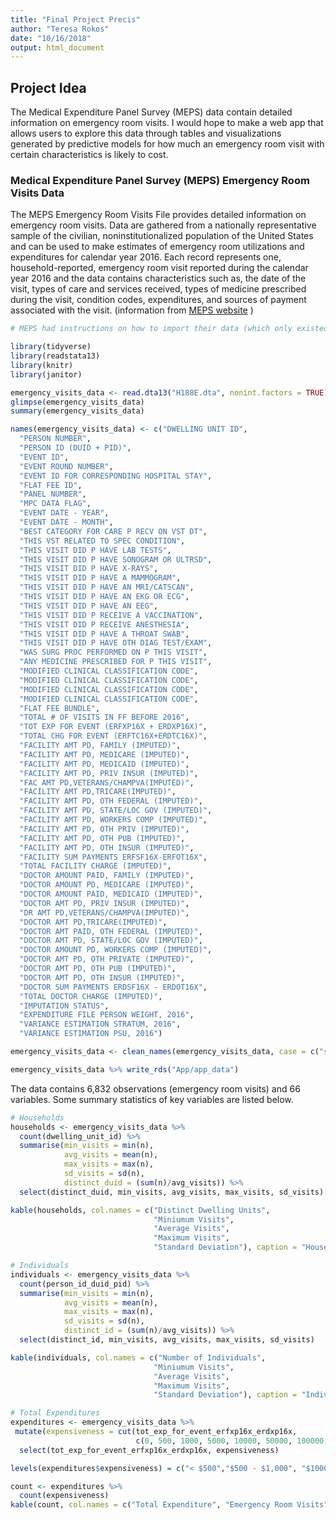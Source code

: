 ```yaml
---
title: "Final Project Precis"
author: "Teresa Rokos"
date: "10/16/2018"
output: html_document
---
```


## Project Idea
The Medical Expenditure Panel Survey (MEPS) data contain detailed information on emergency room visits. I would hope to make a web app that allows users to explore this data through tables and visualizations generated by predictive models for how much an emergency room visit with certain characteristics is likely to cost.

### Medical Expenditure Panel Survey (MEPS) Emergency Room Visits Data
The MEPS Emergency Room Visits File provides detailed information on emergency room visits. Data are gathered from a nationally representative sample of the civilian, noninstitutionalized population of the United States and can be used to make estimates of emergency room utilizations and expenditures for calendar year 2016. Each record represents one, household-reported, emergency room visit reported during the calendar year 2016 and the data contains characteristics such as, the date of the visit, types of care and services received, types of medicine prescribed during the visit, condition codes, expenditures, and sources of payment associated with the visit. (information from [MEPS website](https://meps.ahrq.gov/mepsweb/data_stats/download_data_files_detail.jsp?cboPufNumber=HC-188E) )
```r

# MEPS had instructions on how to import their data (which only existed in .dat and .ssp files) into STATA, so I used their provided code in a .do file and generated a .dta file of the data titled "H188E.dta" that I can now read into R.

library(tidyverse)
library(readstata13)
library(knitr)
library(janitor)

emergency_visits_data <- read.dta13("H188E.dta", nonint.factors = TRUE)
glimpse(emergency_visits_data)
summary(emergency_visits_data)

names(emergency_visits_data) <- c("DWELLING UNIT ID",
  "PERSON NUMBER",
  "PERSON ID (DUID + PID)",
  "EVENT ID",
  "EVENT ROUND NUMBER",
  "EVENT ID FOR CORRESPONDING HOSPITAL STAY",
  "FLAT FEE ID",
  "PANEL NUMBER",
  "MPC DATA FLAG",
  "EVENT DATE - YEAR",
  "EVENT DATE - MONTH",
  "BEST CATEGORY FOR CARE P RECV ON VST DT",
  "THIS VST RELATED TO SPEC CONDITION",
  "THIS VISIT DID P HAVE LAB TESTS",
  "THIS VISIT DID P HAVE SONOGRAM OR ULTRSD",
  "THIS VISIT DID P HAVE X-RAYS",
  "THIS VISIT DID P HAVE A MAMMOGRAM",
  "THIS VISIT DID P HAVE AN MRI/CATSCAN",
  "THIS VISIT DID P HAVE AN EKG OR ECG",
  "THIS VISIT DID P HAVE AN EEG",
  "THIS VISIT DID P RECEIVE A VACCINATION",
  "THIS VISIT DID P RECEIVE ANESTHESIA",
  "THIS VISIT DID P HAVE A THROAT SWAB",
  "THIS VISIT DID P HAVE OTH DIAG TEST/EXAM",
  "WAS SURG PROC PERFORMED ON P THIS VISIT",
  "ANY MEDICINE PRESCRIBED FOR P THIS VISIT",
  "MODIFIED CLINICAL CLASSIFICATION CODE",
  "MODIFIED CLINICAL CLASSIFICATION CODE",
  "MODIFIED CLINICAL CLASSIFICATION CODE",
  "MODIFIED CLINICAL CLASSIFICATION CODE",
  "FLAT FEE BUNDLE",
  "TOTAL # OF VISITS IN FF BEFORE 2016",
  "TOT EXP FOR EVENT (ERFXP16X + ERDXP16X)",
  "TOTAL CHG FOR EVENT (ERFTC16X+ERDTC16X)",
  "FACILITY AMT PD, FAMILY (IMPUTED)",
  "FACILITY AMT PD, MEDICARE (IMPUTED)",
  "FACILITY AMT PD, MEDICAID (IMPUTED)",
  "FACILITY AMT PD, PRIV INSUR (IMPUTED)",
  "FAC AMT PD,VETERANS/CHAMPVA(IMPUTED)",
  "FACILITY AMT PD,TRICARE(IMPUTED)",
  "FACILITY AMT PD, OTH FEDERAL (IMPUTED)",
  "FACILITY AMT PD, STATE/LOC GOV (IMPUTED)",
  "FACILITY AMT PD, WORKERS COMP (IMPUTED)",
  "FACILITY AMT PD, OTH PRIV (IMPUTED)",
  "FACILITY AMT PD, OTH PUB (IMPUTED)",
  "FACILITY AMT PD, OTH INSUR (IMPUTED)",
  "FACILITY SUM PAYMENTS ERFSF16X-ERFOT16X",
  "TOTAL FACILITY CHARGE (IMPUTED)",
  "DOCTOR AMOUNT PAID, FAMILY (IMPUTED)",
  "DOCTOR AMOUNT PD, MEDICARE (IMPUTED)",
  "DOCTOR AMOUNT PAID, MEDICAID (IMPUTED)",
  "DOCTOR AMT PD, PRIV INSUR (IMPUTED)",
  "DR AMT PD,VETERANS/CHAMPVA(IMPUTED)",
  "DOCTOR AMT PD,TRICARE(IMPUTED)",
  "DOCTOR AMT PAID, OTH FEDERAL (IMPUTED)",
  "DOCTOR AMT PD, STATE/LOC GOV (IMPUTED)",
  "DOCTOR AMOUNT PD, WORKERS COMP (IMPUTED)",
  "DOCTOR AMT PD, OTH PRIVATE (IMPUTED)",
  "DOCTOR AMT PD, OTH PUB (IMPUTED)",
  "DOCTOR AMT PD, OTH INSUR (IMPUTED)",
  "DOCTOR SUM PAYMENTS ERDSF16X - ERDOT16X",
  "TOTAL DOCTOR CHARGE (IMPUTED)",
  "IMPUTATION STATUS",
  "EXPENDITURE FILE PERSON WEIGHT, 2016",
  "VARIANCE ESTIMATION STRATUM, 2016",
  "VARIANCE ESTIMATION PSU, 2016")

emergency_visits_data <- clean_names(emergency_visits_data, case = c("snake"))

emergency_visits_data %>% write_rds("App/app_data")
```

The data contains 6,832 observations (emergency room visits) and 66 variables. Some summary statistics of key variables are listed below.
```r
# Households
households <- emergency_visits_data %>% 
  count(dwelling_unit_id) %>%
  summarise(min_visits = min(n), 
            avg_visits = mean(n), 
            max_visits = max(n),
            sd_visits = sd(n),
            distinct_duid = (sum(n)/avg_visits)) %>%
  select(distinct_duid, min_visits, avg_visits, max_visits, sd_visits)

kable(households, col.names = c("Distinct Dwelling Units", 
                                "Miniumum Visits",
                                "Average Visits",
                                "Maximum Visits",
                                "Standard Deviation"), caption = "Households")

# Individuals
individuals <- emergency_visits_data %>% 
  count(person_id_duid_pid) %>%
  summarise(min_visits = min(n), 
            avg_visits = mean(n), 
            max_visits = max(n),
            sd_visits = sd(n),
            distinct_id = (sum(n)/avg_visits)) %>%
  select(distinct_id, min_visits, avg_visits, max_visits, sd_visits)

kable(individuals, col.names = c("Number of Individuals", 
                                "Miniumum Visits",
                                "Average Visits",
                                "Maximum Visits",
                                "Standard Deviation"), caption = "Individuals")

# Total Expenditures
expenditures <- emergency_visits_data %>% 
 mutate(expensiveness = cut(tot_exp_for_event_erfxp16x_erdxp16x, 
                            c(0, 500, 1000, 5000, 10000, 50000, 100000, 200000))) %>%
  select(tot_exp_for_event_erfxp16x_erdxp16x, expensiveness)

levels(expenditures$expensiveness) = c("< $500","$500 - $1,000", "$1000 - $5000", "$5000 - $10000", "$10000 - $50000", "50000 - $100000", "100000 - $200000")

count <- expenditures %>% 
  count(expensiveness)
kable(count, col.names = c("Total Expenditure", "Emergency Room Visits"), caption = "Expenditures")
  
```







